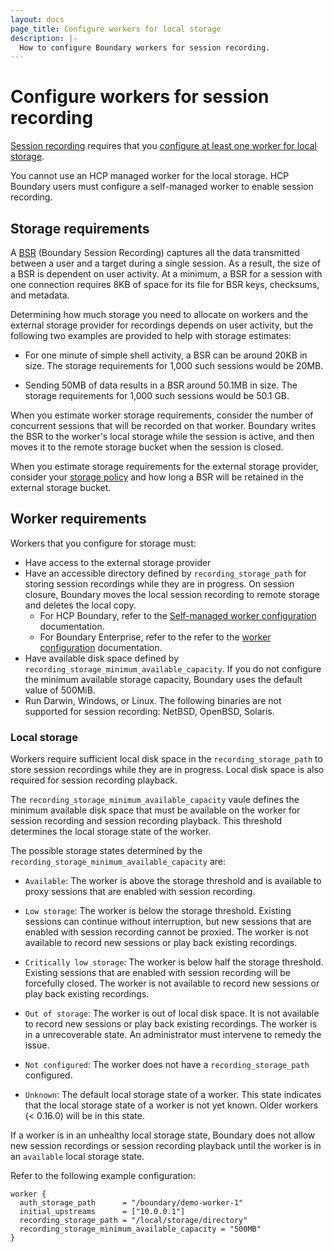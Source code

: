 ```yaml
---
layout: docs
page_title: Configure workers for local storage
description: |-
  How to configure Boundary workers for session recording.
---
```


# Configure workers for session recording

[Session recording](/boundary/docs/configuration/session-recording) requires that you [configure at least one worker for local storage](/boundary/docs/configuration/session-recording/create-storage-bucket#boundary-workers-requirements).

<Note>

  You cannot use an HCP managed worker for the local storage. HCP Boundary users must configure a self-managed worker to enable session recording.

</Note>

## Storage requirements

A [BSR](/boundary/docs/concepts/auditing/#bsr-directory-structure) (Boundary Session Recording) captures all the data transmitted between a user and a target during a single session. As a result, the size of a BSR is dependent on user activity. At a minimum, a BSR for a session with one connection requires 8KB of space for its file for BSR keys, checksums, and metadata.

Determining how much storage you need to allocate on workers and the external storage provider for recordings depends on user activity, but the following two examples are provided to help with storage estimates:

- For one minute of simple shell activity, a BSR can be around 20KB in size. The storage requirements for 1,000 such sessions would be 20MB.

- Sending 50MB of data results in a BSR around 50.1MB in size. The storage requirements for 1,000 such sessions would be 50.1 GB.

When you estimate worker storage requirements, consider the number of concurrent sessions that will be recorded on that worker. Boundary writes the BSR to the worker's local storage while the session is active, and then moves it to the remote storage bucket when the session is closed.

When you estimate storage requirements for the external storage provider, consider your [storage policy](/boundary/docs/concepts/domain-model/storage-policy) and how long a BSR will be retained in the external storage bucket.

## Worker requirements

Workers that you configure for storage must:

- Have access to the external storage provider
- Have an accessible directory defined by `recording_storage_path` for storing session recordings while they are in progress. On session closure, Boundary moves the local session recording to remote storage and deletes the local copy.
   - For HCP Boundary, refer to the [Self-managed worker configuration](/hcp/docs/boundary/self-managed-workers/session-recording) documentation.
   - For Boundary Enterprise, refer to the refer to the [worker configuration](/boundary/docs/configuration/worker/worker-configuration#session-recording) documentation.
- Have available disk space defined by `recording_storage_minimum_available_capacity`. If you do not configure the minimum available storage capacity, Boundary uses the default value of 500MiB.  
- Run Darwin, Windows, or Linux. The following binaries are not supported for session recording: NetBSD, OpenBSD, Solaris.

### Local storage

Workers require sufficient local disk space in the `recording_storage_path` to store session recordings while they are in progress. Local disk space is also required for session recording playback.

The `recording_storage_minimum_available_capacity` vaule defines the minimum available disk space that must be available on the worker for session recording and session recording playback. This threshold determines the local storage state of the worker.

The possible storage states determined by the `recording_storage_minimum_available_capacity` are:

- `Available`: The worker is above the storage threshold and is available to proxy sessions that are enabled with session recording.

- `Low storage`: The worker is below the storage threshold. Existing sessions can continue without interruption, but new sessions that are enabled with session recording cannot be proxied. The worker is not available to record new sessions or play back existing recordings.

- `Critically low storage`: The worker is below half the storage threshold. Existing sessions that are enabled with session recording will be forcefully closed. The worker is not available to record new sessions or play back existing recordings.

- `Out of storage`: The worker is out of local disk space. It is not available to record new sessions or play back existing recordings. The worker is in a unrecoverable state. An administrator must intervene to remedy the issue.
   
- `Not configured`: The worker does not have a `recording_storage_path` configured.
    
- `Unknown`: The default local storage state of a worker. This state indicates that the local storage state of a worker is not yet known. Older workers (< 0.16.0) will be in this state.

If a worker is in an unhealthy local storage state, Boundary does not allow new session recordings or session recording playback until the worker is in an `available` local storage state.

Refer to the following example configuration:

```hcl
worker {
  auth_storage_path      = "/boundary/demo-worker-1"
  initial_upstreams      = ["10.0.0.1"]
  recording_storage_path = "/local/storage/directory"
  recording_storage_minimum_available_capacity = "500MB"
}
```